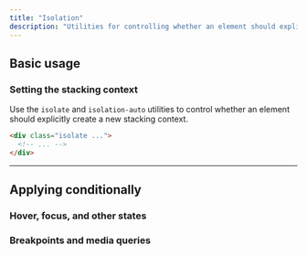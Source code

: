 ---
title: "Isolation"
description: "Utilities for controlling whether an element should explicitly create a new stacking context."
---



## Basic usage

### Setting the stacking context

Use the `isolate` and `isolation-auto` utilities to control whether an element should explicitly create a new stacking context.

```html
<div class="isolate ...">
  <!-- ... -->
</div>
```

---

## <Heading ignore>Applying conditionally</Heading>

### <Heading ignore>Hover, focus, and other states</Heading>

<HoverFocusAndOtherStates defaultClass="isolate" featuredClass="isolation-auto" />

### <Heading ignore>Breakpoints and media queries</Heading>

<BreakpointsAndMediaQueries defaultClass="isolate" featuredClass="isolation-auto" />
